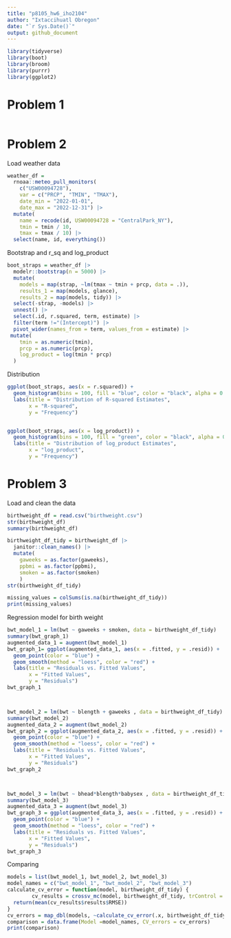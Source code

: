 ```yaml
---
title: "p8105_hw6_iho2104"
author: "Ixtaccihuatl Obregon"
date: "`r Sys.Date()`"
output: github_document
---
```


```r
library(tidyverse)
library(boot)
library(broom)
library(purrr)
library(ggplot2)
```

# Problem 1 

```r

```

# Problem 2

Load weather data

```r
weather_df = 
  rnoaa::meteo_pull_monitors(
    c("USW00094728"),
    var = c("PRCP", "TMIN", "TMAX"), 
    date_min = "2022-01-01",
    date_max = "2022-12-31") |>
  mutate(
    name = recode(id, USW00094728 = "CentralPark_NY"),
    tmin = tmin / 10,
    tmax = tmax / 10) |>
  select(name, id, everything())
```

Bootstrap and r_sq and log_product

```r

boot_straps = weather_df |> 
  modelr::bootstrap(n = 5000) |> 
  mutate(
    models = map(strap, ~lm(tmax ~ tmin + prcp, data = .)),
    results_1 = map(models, glance),
    results_2 = map(models, tidy)) |> 
  select(-strap, -models) |> 
  unnest() |>
  select(.id, r.squared, term, estimate) |> 
  filter(term !="(Intercept)") |> 
  pivot_wider(names_from = term, values_from = estimate) |> 
 mutate(
    tmin = as.numeric(tmin),
    prcp = as.numeric(prcp),
    log_product = log(tmin * prcp)
  )

```

Distribution

```r

ggplot(boot_straps, aes(x = r.squared)) +
  geom_histogram(bins = 100, fill = "blue", color = "black", alpha = 0.7) +
  labs(title = "Distribution of R-squared Estimates",
       x = "R-squared",
       y = "Frequency")


ggplot(boot_straps, aes(x = log_product)) +
  geom_histogram(bins = 100, fill = "green", color = "black", alpha = 0.7) +
  labs(title = "Distribution of log_product Estimates",
       x = "log_product",
       y = "Frequency")
```

# Problem 3 

Load and clean the data

```r
birthweight_df = read.csv("birthweight.csv") 
str(birthweight_df)
summary(birthweight_df)

birthweight_df_tidy = birthweight_df |> 
  janitor::clean_names() |> 
  mutate( 
    gaweeks = as.factor(gaweeks),
    ppbmi = as.factor(ppbmi), 
    smoken = as.factor(smoken)
    )
str(birthweight_df_tidy)

missing_values = colSums(is.na(birthweight_df_tidy))
print(missing_values)

```

Regression model for birth weight 

```r
bwt_model_1 = lm(bwt ~ gaweeks + smoken, data = birthweight_df_tidy)
summary(bwt_graph_1)
augmented_data_1 = augment(bwt_model_1)
bwt_graph_1= ggplot(augmented_data_1, aes(x = .fitted, y = .resid)) +
  geom_point(color = "blue") +
  geom_smooth(method = "loess", color = "red") +
  labs(title = "Residuals vs. Fitted Values",
       x = "Fitted Values",
       y = "Residuals")
bwt_graph_1



bwt_model_2 = lm(bwt ~ blength + gaweeks , data = birthweight_df_tidy)
summary(bwt_model_2)
augmented_data_2 = augment(bwt_model_2)
bwt_graph_2 = ggplot(augmented_data_2, aes(x = .fitted, y = .resid)) +
  geom_point(color = "blue") +
  geom_smooth(method = "loess", color = "red") +
  labs(title = "Residuals vs. Fitted Values",
       x = "Fitted Values",
       y = "Residuals")
bwt_graph_2



bwt_model_3 = lm(bwt ~ bhead*blength*babysex , data = birthweight_df_tidy)
summary(bwt_model_3)
augmented_data_3 = augment(bwt_model_3)
bwt_graph_3 = ggplot(augmented_data_3, aes(x = .fitted, y = .resid)) +
  geom_point(color = "blue") +
  geom_smooth(method = "loess", color = "red") +
  labs(title = "Residuals vs. Fitted Values",
       x = "Fitted Values",
       y = "Residuals")
bwt_graph_3
```
Comparing 

```r
models = list(bwt_model_1, bwt_model_2, bwt_model_3)
model_names = c("bwt_model_1", "bwt_model_2", "bwt_model_3")
calculate_cv_error = function(model, birthweight_df_tidy) {
        cv_results = crossv_mc(model, birthweight_df_tidy, trControl = trainControl(method = "cv"))
  return(mean(cv_results$results$RMSE))
}
cv_errors = map_dbl(models, ~calculate_cv_error(.x, birthweight_df_tidy))
comparison = data.frame(Model =model_names, CV_errors = cv_errors)
print(comparison)
```
